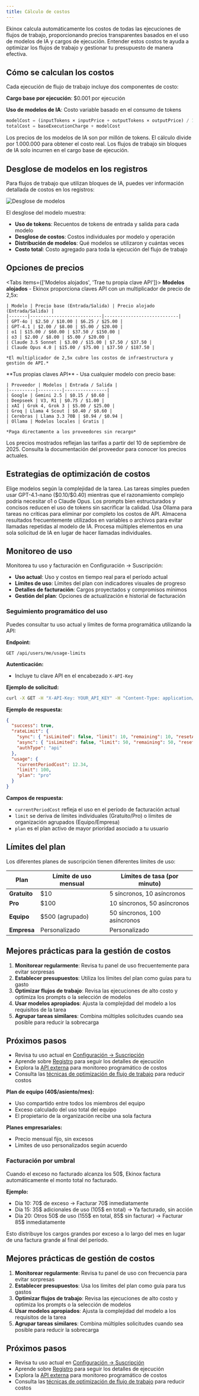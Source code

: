```yaml
---
title: Cálculo de costos
---
```



Ekinox calcula automáticamente los costos de todas las ejecuciones de flujos de trabajo, proporcionando precios transparentes basados en el uso de modelos de IA y cargos de ejecución. Entender estos costos te ayuda a optimizar los flujos de trabajo y gestionar tu presupuesto de manera efectiva.

## Cómo se calculan los costos

Cada ejecución de flujo de trabajo incluye dos componentes de costo:

**Cargo base por ejecución**: $0.001 por ejecución

**Uso de modelos de IA**: Costo variable basado en el consumo de tokens

```javascript
modelCost = (inputTokens × inputPrice + outputTokens × outputPrice) / 1,000,000
totalCost = baseExecutionCharge + modelCost
```

<Callout type="info">
  Los precios de los modelos de IA son por millón de tokens. El cálculo divide por 1.000.000 para obtener el costo real. Los flujos de trabajo sin bloques de IA solo incurren en el cargo base de ejecución.
</Callout>

## Desglose de modelos en los registros

Para flujos de trabajo que utilizan bloques de IA, puedes ver información detallada de costos en los registros:

<div className="flex justify-center">
  <Image
    src="/static/logs/logs-cost.png"
    alt="Desglose de modelos"
    width={600}
    height={400}
    className="my-6"
  />
</div>

El desglose del modelo muestra:
- **Uso de tokens**: Recuentos de tokens de entrada y salida para cada modelo
- **Desglose de costos**: Costos individuales por modelo y operación
- **Distribución de modelos**: Qué modelos se utilizaron y cuántas veces
- **Costo total**: Costo agregado para toda la ejecución del flujo de trabajo

## Opciones de precios

<Tabs items={['Modelos alojados', 'Trae tu propia clave API']}>
  <Tab>
    **Modelos alojados** - Ekinox proporciona claves API con un multiplicador de precio de 2,5x:

    | Modelo | Precio base (Entrada/Salida) | Precio alojado (Entrada/Salida) |
    |-------|---------------------------|----------------------------|
    | GPT-4o | $2.50 / $10.00 | $6.25 / $25.00 |
    | GPT-4.1 | $2.00 / $8.00 | $5.00 / $20.00 |
    | o1 | $15.00 / $60.00 | $37.50 / $150.00 |
    | o3 | $2.00 / $8.00 | $5.00 / $20.00 |
    | Claude 3.5 Sonnet | $3.00 / $15.00 | $7.50 / $37.50 |
    | Claude Opus 4.0 | $15.00 / $75.00 | $37.50 / $187.50 |

    *El multiplicador de 2,5x cubre los costos de infraestructura y gestión de API.*
  </Tab>

  <Tab>
    **Tus propias claves API** - Usa cualquier modelo con precio base:

    | Proveedor | Modelos | Entrada / Salida |
    |----------|---------|----------------|
    | Google | Gemini 2.5 | $0.15 / $0.60 |
    | Deepseek | V3, R1 | $0.75 / $1.00 |
    | xAI | Grok 4, Grok 3 | $5.00 / $25.00 |
    | Groq | Llama 4 Scout | $0.40 / $0.60 |
    | Cerebras | Llama 3.3 70B | $0.94 / $0.94 |
    | Ollama | Modelos locales | Gratis |

    *Paga directamente a los proveedores sin recargo*
  </Tab>
</Tabs>

<Callout type="warning">
  Los precios mostrados reflejan las tarifas a partir del 10 de septiembre de 2025. Consulta la documentación del proveedor para conocer los precios actuales.
</Callout>

## Estrategias de optimización de costos

<Accordions>
  <Accordion title="Selección de modelos">
    Elige modelos según la complejidad de la tarea. Las tareas simples pueden usar GPT-4.1-nano ($0.10/$0.40) mientras que el razonamiento complejo podría necesitar o1 o Claude Opus.
  </Accordion>

  <Accordion title="Ingeniería de prompts">
    Los prompts bien estructurados y concisos reducen el uso de tokens sin sacrificar la calidad.
  </Accordion>

  <Accordion title="Modelos locales">
    Usa Ollama para tareas no críticas para eliminar por completo los costos de API.
  </Accordion>

  <Accordion title="Almacenamiento en caché y reutilización">
    Almacena resultados frecuentemente utilizados en variables o archivos para evitar llamadas repetidas al modelo de IA.
  </Accordion>

  <Accordion title="Procesamiento por lotes">
    Procesa múltiples elementos en una sola solicitud de IA en lugar de hacer llamadas individuales.
  </Accordion>
</Accordions>

## Monitoreo de uso

Monitorea tu uso y facturación en Configuración → Suscripción:

- **Uso actual**: Uso y costos en tiempo real para el período actual
- **Límites de uso**: Límites del plan con indicadores visuales de progreso
- **Detalles de facturación**: Cargos proyectados y compromisos mínimos
- **Gestión del plan**: Opciones de actualización e historial de facturación

### Seguimiento programático del uso

Puedes consultar tu uso actual y límites de forma programática utilizando la API:

**Endpoint:**

```text
GET /api/users/me/usage-limits
```

**Autenticación:**
- Incluye tu clave API en el encabezado `X-API-Key`

**Ejemplo de solicitud:**

```bash
curl -X GET -H "X-API-Key: YOUR_API_KEY" -H "Content-Type: application/json" https://www.ekinox.app/api/users/me/usage-limits
```

**Ejemplo de respuesta:**

```json
{
  "success": true,
  "rateLimit": {
    "sync": { "isLimited": false, "limit": 10, "remaining": 10, "resetAt": "2025-09-08T22:51:55.999Z" },
    "async": { "isLimited": false, "limit": 50, "remaining": 50, "resetAt": "2025-09-08T22:51:56.155Z" },
    "authType": "api"
  },
  "usage": {
    "currentPeriodCost": 12.34,
    "limit": 100,
    "plan": "pro"
  }
}
```

**Campos de respuesta:**
- `currentPeriodCost` refleja el uso en el período de facturación actual
- `limit` se deriva de límites individuales (Gratuito/Pro) o límites de organización agrupados (Equipo/Empresa)
- `plan` es el plan activo de mayor prioridad asociado a tu usuario

## Límites del plan

Los diferentes planes de suscripción tienen diferentes límites de uso:

| Plan | Límite de uso mensual | Límites de tasa (por minuto) |
|------|-------------------|-------------------------|
| **Gratuito** | $10 | 5 síncronos, 10 asíncronos |
| **Pro** | $100 | 10 síncronos, 50 asíncronos |
| **Equipo** | $500 (agrupado) | 50 síncronos, 100 asíncronos |
| **Empresa** | Personalizado | Personalizado |

## Mejores prácticas para la gestión de costos

1. **Monitorear regularmente**: Revisa tu panel de uso frecuentemente para evitar sorpresas
2. **Establecer presupuestos**: Utiliza los límites del plan como guías para tu gasto
3. **Optimizar flujos de trabajo**: Revisa las ejecuciones de alto costo y optimiza los prompts o la selección de modelos
4. **Usar modelos apropiados**: Ajusta la complejidad del modelo a los requisitos de la tarea
5. **Agrupar tareas similares**: Combina múltiples solicitudes cuando sea posible para reducir la sobrecarga

## Próximos pasos

- Revisa tu uso actual en [Configuración → Suscripción](https://www.ekinox.app/settings/subscription)
- Aprende sobre [Registro](/execution/logging) para seguir los detalles de ejecución
- Explora la [API externa](/execution/api) para monitoreo programático de costos
- Consulta las [técnicas de optimización de flujo de trabajo](/blocks) para reducir costos

**Plan de equipo (40$/asiento/mes):**
- Uso compartido entre todos los miembros del equipo
- Exceso calculado del uso total del equipo
- El propietario de la organización recibe una sola factura

**Planes empresariales:**
- Precio mensual fijo, sin excesos
- Límites de uso personalizados según acuerdo

### Facturación por umbral

Cuando el exceso no facturado alcanza los 50$, Ekinox factura automáticamente el monto total no facturado.

**Ejemplo:**
- Día 10: 70$ de exceso → Facturar 70$ inmediatamente
- Día 15: 35$ adicionales de uso (105$ en total) → Ya facturado, sin acción
- Día 20: Otros 50$ de uso (155$ en total, 85$ sin facturar) → Facturar 85$ inmediatamente

Esto distribuye los cargos grandes por exceso a lo largo del mes en lugar de una factura grande al final del período.

## Mejores prácticas de gestión de costos

1. **Monitorear regularmente**: Revisa tu panel de uso con frecuencia para evitar sorpresas
2. **Establecer presupuestos**: Usa los límites del plan como guía para tus gastos
3. **Optimizar flujos de trabajo**: Revisa las ejecuciones de alto costo y optimiza los prompts o la selección de modelos
4. **Usar modelos apropiados**: Ajusta la complejidad del modelo a los requisitos de la tarea
5. **Agrupar tareas similares**: Combina múltiples solicitudes cuando sea posible para reducir la sobrecarga

## Próximos pasos

- Revisa tu uso actual en [Configuración → Suscripción](https://www.ekinox.app/settings/subscription)
- Aprende sobre [Registro](/execution/logging) para seguir los detalles de ejecución
- Explora la [API externa](/execution/api) para monitoreo programático de costos
- Consulta las [técnicas de optimización de flujo de trabajo](/blocks) para reducir costos